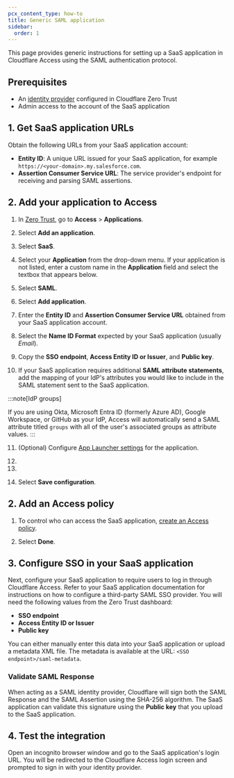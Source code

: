 ```yaml
---
pcx_content_type: how-to
title: Generic SAML application
sidebar:
  order: 1
---
```



This page provides generic instructions for setting up a SaaS application in Cloudflare Access using the SAML authentication protocol.

## Prerequisites

- An [identity provider](/cloudflare-one/identity/idp-integration/) configured in Cloudflare Zero Trust
- Admin access to the account of the SaaS application

## 1. Get SaaS application URLs

Obtain the following URLs from your SaaS application account:

- **Entity ID**: A unique URL issued for your SaaS application, for example `https://<your-domain>.my.salesforce.com`.
- **Assertion Consumer Service URL**: The service provider's endpoint for receiving and parsing SAML assertions.

## 2. Add your application to Access

1. In [Zero Trust](https://one.dash.cloudflare.com), go to **Access** > **Applications**.

2. Select **Add an application**.

3. Select **SaaS**.

4. Select your **Application** from the drop-down menu. If your application is not listed, enter a custom name in the **Application** field and select the textbox that appears below.

5. Select **SAML**.

6. Select **Add application**.

7. Enter the **Entity ID** and **Assertion Consumer Service URL** obtained from your SaaS application account.

8. Select the **Name ID Format** expected by your SaaS application (usually _Email_).

9. Copy the **SSO endpoint**, **Access Entity ID or Issuer**, and **Public key**.

10. If your SaaS application requires additional **SAML attribute statements**, add the mapping of your IdP's attributes you would like to include in the SAML statement sent to the SaaS application.

:::note[IdP groups]

If you are using Okta, Microsoft Entra ID (formerly Azure AD), Google Workspace, or GitHub as your IdP, Access will automatically send a SAML attribute titled `groups` with all of the user's associated groups as attribute values.
:::

11. (Optional) Configure [App Launcher settings](/cloudflare-one/applications/app-launcher/) for the application.

12. <Render file="access/access-block-page" />

13. <Render file="access/access-choose-idps" />

14. Select **Save configuration**.

## 2. Add an Access policy

1. To control who can access the SaaS application, [create an Access policy](/cloudflare-one/policies/access/).

2. Select **Done**.

## 3. Configure SSO in your SaaS application

Next, configure your SaaS application to require users to log in through Cloudflare Access. Refer to your SaaS application documentation for instructions on how to configure a third-party SAML SSO provider. You will need the following values from the Zero Trust dashboard:

- **SSO endpoint**
- **Access Entity ID or Issuer**
- **Public key**

You can either manually enter this data into your SaaS application or upload a metadata XML file. The metadata is available at the URL: `<SSO endpoint>/saml-metadata`.

### Validate SAML Response

When acting as a SAML identity provider, Cloudflare will sign both the SAML Response and the SAML Assertion using the SHA-256 algorithm. The SaaS application can validate this signature using the **Public key** that you upload to the SaaS application.

## 4. Test the integration

Open an incognito browser window and go to the SaaS application's login URL. You will be redirected to the Cloudflare Access login screen and prompted to sign in with your identity provider.
